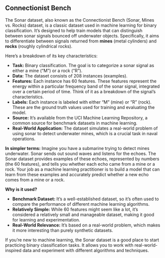 ## Connectionist Bench

The Sonar dataset, also known as the Connectionist Bench (Sonar, Mines vs. Rocks) dataset, is a classic dataset used in machine learning for binary classification.  It's designed to help train models that can distinguish between sonar signals bounced off underwater objects.  Specifically, it aims to differentiate between signals returned from **mines** (metal cylinders) and **rocks** (roughly cylindrical rocks).

Here's a breakdown of its key characteristics:

* **Task:** Binary classification.  The goal is to categorize a sonar signal as either a mine ("M") or a rock ("R").
* **Data:** The dataset consists of 208 instances (examples).
* **Features:** Each instance has 60 features.  These features represent the energy within a particular frequency band of the sonar signal, integrated over a certain period of time.  Think of it as a breakdown of the signal's characteristics.
* **Labels:** Each instance is labeled with either "M" (mine) or "R" (rock).  These are the ground truth values used for training and evaluating the model.
* **Source:** It's available from the UCI Machine Learning Repository, a common source for benchmark datasets in machine learning.
* **Real-World Application:**  The dataset simulates a real-world problem of using sonar to detect underwater mines, which is a crucial task in naval operations.

**In simpler terms:** Imagine you have a submarine trying to detect mines underwater.  Sonar sends out sound waves and listens for the echoes.  The Sonar dataset provides examples of these echoes, represented by numbers (the 60 features), and tells you whether each echo came from a mine or a rock.  Your job as a machine learning practitioner is to build a model that can learn from these examples and accurately predict whether a new echo comes from a mine or a rock.

**Why is it used?**

* **Benchmark Dataset:** It's a well-established dataset, so it's often used to compare the performance of different machine learning algorithms.
* **Relatively Simple:** While 60 features might seem like a lot, it's considered a relatively small and manageable dataset, making it good for learning and experimentation.
* **Real-World Relevance:**  It's based on a real-world problem, which makes it more interesting than purely synthetic datasets.

If you're new to machine learning, the Sonar dataset is a good place to start practicing binary classification tasks.  It allows you to work with real-world-inspired data and experiment with different algorithms and techniques.
